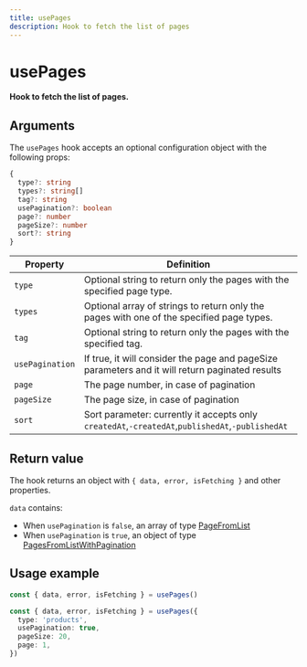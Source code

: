 ```yaml
---
title: usePages
description: Hook to fetch the list of pages
---
```


# usePages

**Hook to fetch the list of pages.**

## Arguments

The `usePages` hook accepts an optional configuration object with the following props:

```ts
{
  type?: string
  types?: string[]
  tag?: string
  usePagination?: boolean
  page?: number
  pageSize?: number
  sort?: string
}
```

| Property        | Definition                                                                                      |
| --------------- | ----------------------------------------------------------------------------------------------- |
| `type`          | Optional string to return only the pages with the specified page type.                          |
| `types`         | Optional array of strings to return only the pages with one of the specified page types.        |
| `tag`           | Optional string to return only the pages with the specified tag.                                |
| `usePagination` | If true, it will consider the page and pageSize parameters and it will return paginated results |
| `page`          | The page number, in case of pagination                                                          |
| `pageSize`      | The page size, in case of pagination                                                            |
| `sort`          | Sort parameter: currently it accepts only `createdAt`,`-createdAt`,`publishedAt`,`-publishedAt` |

## Return value

The hook returns an object with `{ data, error, isFetching }` and other properties.

`data` contains:

- When `usePagination` is `false`, an array of type [PageFromList](/api-reference/types/types#pagefromlist)
- When `usePagination` is `true`, an object of type [PagesFromListWithPagination](/api-reference/types/types#pagefromlistwithpagination)

## Usage example

```ts
const { data, error, isFetching } = usePages()
```

```ts
const { data, error, isFetching } = usePages({
  type: 'products',
  usePagination: true,
  pageSize: 20,
  page: 1,
})
```
